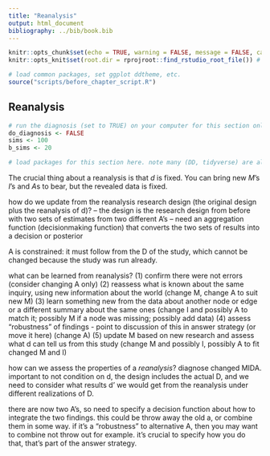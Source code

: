 ```yaml
---
title: "Reanalysis"
output: html_document
bibliography: ../bib/book.bib 
---
```


<!-- note do_bookdown is set in index.rmd, so we know if you're running just this .Rmd or compiling the book-->
```r
knitr::opts_chunk$set(echo = TRUE, warning = FALSE, message = FALSE, cache = FALSE)
knitr::opts_knit$set(root.dir = rprojroot::find_rstudio_root_file()) # files are all relative to RStudio project home
```

```r
# load common packages, set ggplot ddtheme, etc.
source("scripts/before_chapter_script.R")
```

<!-- start post here, do not edit above -->

## Reanalysis

<!-- make sure to rename the section title below -->

```r
# run the diagnosis (set to TRUE) on your computer for this section only before pushing to Github. no diagnosis will ever take place on github.
do_diagnosis <- FALSE
sims <- 100
b_sims <- 20
```

```r
# load packages for this section here. note many (DD, tidyverse) are already available, see scripts/package-list.R
```



The crucial thing about a reanalysis is that $d$ is fixed. You can bring new $M$'s $I$'s and $A$s to bear, but the revealed data is fixed.




how do we update from the reanalysis research design (the original design plus the reanalysis of d)?
-- the design is the research design from before with two sets of estimates from two different A's
-- need an aggregation function (decisionmaking function) that converts the two sets of results into a decision or posterior

A is constrained: it must follow from the D of the study, which cannot be changed because the study was run already.

what can be learned from reanalysis?
(1) confirm there were not errors (consider changing A only)
(2) reassess what is known about the same inquiry, using new information about the world (change M, change A to suit new M)
(3) learn something new from the data about another node or edge or a different summary about the same ones (change I and possibly A to match it; possibly M if a node was missing; possibly add data)
(4) assess "robustness" of findings - point to discussion of this in answer strategy (or move it here) (change A)
(5) update M based on new research and assess what d can tell us from this study (change M and possibly I, possibly A to fit changed M and I)

how can we assess the properties of a *reanalysis*? diagnose changed MIDA. important to not condition on d, the design includes the actual D, and we need to consider what results d' we would get from the reanalysis under different realizations of D.

there are now two A's, so need to specify a decision function about how to integrate the two findings. this could be throw away the old a, or combine them in some way. if it's a "robustness" to alternative A, then you may want to combine not throw out for example. it's crucial to specify how you do that, that's part of the answer strategy.


